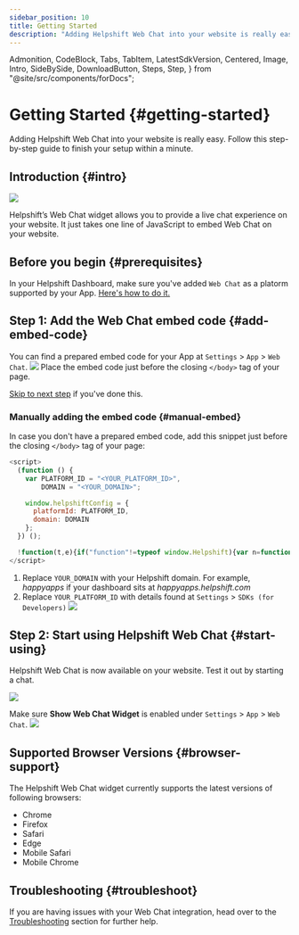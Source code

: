 ```yaml
---
sidebar_position: 10
title: Getting Started
description: "Adding Helpshift Web Chat into your website is really easy. Follow this step-by-step guide to finish your setup within a minute."
---
```


  Admonition,
  CodeBlock,
  Tabs,
  TabItem,
  LatestSdkVersion,
  Centered,
  Image,
  Intro,
  SideBySide,
  DownloadButton,
  Steps,
  Step,
} from "@site/src/components/forDocs";

# Getting Started {#getting-started}

<Intro>

Adding Helpshift Web Chat into your website is really easy. Follow this step-by-step guide to finish your setup within a minute.

</Intro>

## Introduction {#intro}

<Image src="/static/books/web-chat/wc-embedded.png" width="major" centered />

Helpshift’s Web Chat widget allows you to provide a live chat experience on your website. It just takes one line of JavaScript to embed Web Chat on your website.

## Before you begin {#prerequisites}

In your Helpshift Dashboard, make sure you've added `Web Chat` as a platorm supported by your App. [Here's how to do it.](https://support.helpshift.com/kb/article/web-chat#section-one)

## **Step 1:** Add the Web Chat embed code {#add-embed-code}

You can find a prepared embed code for your App at `Settings` > `App` > `Web Chat`. <Image src="/static/books/web-chat/wc-embed-code.png"  width="full" />
Place the embed code just before the closing `</body>` tag of your page.

[Skip to next step](#start-using) if you've done this.

### Manually adding the embed code {#manual-embed}

In case you don't have a prepared embed code, add this snippet just before the closing `</body>` tag of your page:

```javascript
<script>
  (function () {
    var PLATFORM_ID = "<YOUR_PLATFORM_ID>",
        DOMAIN = "<YOUR_DOMAIN>";

    window.helpshiftConfig = {
      platformId: PLATFORM_ID,
      domain: DOMAIN
    };
  }) ();

  !function(t,e){if("function"!=typeof window.Helpshift){var n=function(){n.q.push(arguments)};n.q=[],window.Helpshift=n;var i,a=t.getElementsByTagName("script")[0];if(t.getElementById(e))return;i=t.createElement("script"),i.async=!0,i.id=e,i.src="https://webchat.helpshift.com/webChat.js";var o=function(){window.Helpshift("init")};window.attachEvent?i.attachEvent("onload",o):i.addEventListener("load",o,!1),a.parentNode.insertBefore(i,a)}else window.Helpshift("update")}(document,"hs-chat");
</script>
```

1. Replace `YOUR_DOMAIN` with your Helpshift domain.
   For example, _happyapps_ if your dashboard sits at _happyapps.helpshift.com_
1. Replace `YOUR_PLATFORM_ID` with details found at `Settings` > `SDKs (for Developers)`
   <Image src="/static/books/web-chat/wc-embed-sdk.png" width="full" />

## **Step 2:** Start using Helpshift Web Chat {#start-using}

Helpshift Web Chat is now available on your website. Test it out by starting a chat.

<Image src="/static/books/web-chat/wc-embed-success.png" width="full" />

<Admonition type="info" title="Note">

Make sure **Show Web Chat Widget** is enabled under `Settings` > `App` > `Web Chat`. <Image src="/static/books/web-chat/wc-enable-show.png"  width="full" />

</Admonition>

## Supported Browser Versions {#browser-support}

The Helpshift Web Chat widget currently supports the latest versions of following browsers:

- Chrome
- Firefox
- Safari
- Edge
- Mobile Safari
- Mobile Chrome

## Troubleshooting {#troubleshoot}

If you are having issues with your Web Chat integration, head over to the [Troubleshooting](/web-chat/troubleshooting) section for further help.
